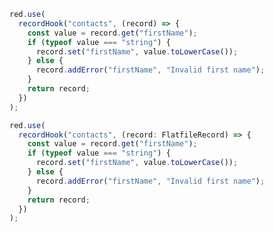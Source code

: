 <CodeGroup>

```js javascript
red.use(
  recordHook("contacts", (record) => {
    const value = record.get("firstName");
    if (typeof value === "string") {
      record.set("firstName", value.toLowerCase());
    } else {
      record.addError("firstName", "Invalid first name");
    }
    return record;
  })
);
```

```js typescript
red.use(
  recordHook("contacts", (record: FlatfileRecord) => {
    const value = record.get("firstName");
    if (typeof value === "string") {
      record.set("firstName", value.toLowerCase());
    } else {
      record.addError("firstName", "Invalid first name");
    }
    return record;
  })
);
```

</CodeGroup>
